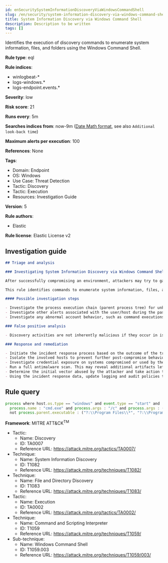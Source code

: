 ```yaml
---
id: enSecuritySystemInformationDiscoveryViaWindowsCommandShell
slug: /en/security/system-information-discovery-via-windows-command-shell
title: System Information Discovery via Windows Command Shell
description: Description to be written
tags: []
---
```


<div id="system-information-discovery-via-windows-command-shell"></div>

Identifies the execution of discovery commands to enumerate system information, files, and folders using the Windows Command Shell.

**Rule type**: eql

**Rule indices**: 

* winlogbeat-*
* logs-windows.*
* logs-endpoint.events.*

**Severity**: low

**Risk score**: 21

**Runs every**: 5m

**Searches indices from**: now-9m ([Date Math format](((ref))/common-options.html#date-math), see also <DocLink id="enSecurityRulesUiCreate" section="set-the-rules-schedule">`Additional look-back time`</DocLink>)

**Maximum alerts per execution**: 100

**References**: None

**Tags**: 

* Domain: Endpoint
* OS: Windows
* Use Case: Threat Detection
* Tactic: Discovery
* Tactic: Execution
* Resources: Investigation Guide

**Version**: 5

**Rule authors**: 

* Elastic

**Rule license**: Elastic License v2

## Investigation guide

```markdown
## Triage and analysis

### Investigating System Information Discovery via Windows Command Shell

After successfully compromising an environment, attackers may try to gain situational awareness to plan their next steps. This can happen by running commands to enumerate network resources, users, connections, files, and installed security software.

This rule identifies commands to enumerate system information, files, and folders using the Windows Command Shell.

#### Possible investigation steps

- Investigate the process execution chain (parent process tree) for unknown processes. Examine their executable files for prevalence, whether they are located in expected locations, and if they are signed with valid digital signatures.
- Investigate other alerts associated with the user/host during the past 48 hours.
- Investigate any abnormal account behavior, such as command executions, file creations or modifications, and network connections.

### False positive analysis

- Discovery activities are not inherently malicious if they occur in isolation. As long as the analyst did not identify suspicious activity related to the user or host, such alerts can be dismissed.

### Response and remediation

- Initiate the incident response process based on the outcome of the triage.
- Isolate the involved hosts to prevent further post-compromise behavior.
- Investigate credential exposure on systems compromised or used by the attacker to ensure all compromised accounts are identified. Reset passwords for these accounts and other potentially compromised credentials, such as email, business systems, and web services.
- Run a full antimalware scan. This may reveal additional artifacts left in the system, persistence mechanisms, and malware components.
- Determine the initial vector abused by the attacker and take action to prevent reinfection through the same vector.
- Using the incident response data, update logging and audit policies to improve the mean time to detect (MTTD) and the mean time to respond (MTTR).
```

## Rule query

```js
process where host.os.type == "windows" and event.type == "start" and
  process.name : "cmd.exe" and process.args : "/c" and process.args : ("set", "dir") and
  not process.parent.executable : ("?:\\Program Files\\*", "?:\\Program Files (x86)\\*", "?:\\PROGRA~1\\*")

```

**Framework**: MITRE ATT&CK<sup>TM</sup>

* Tactic:
    * Name: Discovery
    * ID: TA0007
    * Reference URL: https://attack.mitre.org/tactics/TA0007/
* Technique:
    * Name: System Information Discovery
    * ID: T1082
    * Reference URL: https://attack.mitre.org/techniques/T1082/
* Technique:
    * Name: File and Directory Discovery
    * ID: T1083
    * Reference URL: https://attack.mitre.org/techniques/T1083/
* Tactic:
    * Name: Execution
    * ID: TA0002
    * Reference URL: https://attack.mitre.org/tactics/TA0002/
* Technique:
    * Name: Command and Scripting Interpreter
    * ID: T1059
    * Reference URL: https://attack.mitre.org/techniques/T1059/
* Sub-technique:
    * Name: Windows Command Shell
    * ID: T1059.003
    * Reference URL: https://attack.mitre.org/techniques/T1059/003/

